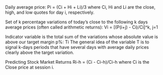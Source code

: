 Daily average price:
Pi = (Ci + Hi + Li)/3
where Ci, Hi and Li are the close, high, and low quotes for day i, respectively.

Set of k percentage variations of today's close to the following
k days average prices (often called arithmetic returns):
Vi = [(P(i+j) - Ci)/Ci]^k, j=1

Indicator variable is the total sum of the variations whose absolute
value is above our target margin p%:
Ti
The general idea of the variable T is to signal k-days periods that have
several days with average daily prices clearly above the target variation.

Predicting Stock Market Returns
Ri-h = (Ci - Ci-h)/Ci-h
where Ci is the Close price at session i.
